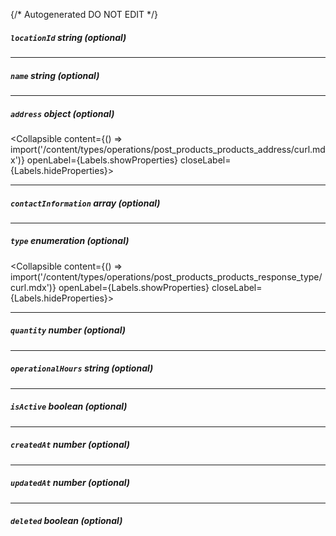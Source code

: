 {/* Autogenerated DO NOT EDIT  */}

##### `locationId` _string (optional)_

---
##### `name` _string (optional)_

---
##### `address` _object (optional)_
<Collapsible content={() => import('/content/types/operations/post_products_products_address/curl.mdx')} openLabel={Labels.showProperties} closeLabel={Labels.hideProperties}>
</Collapsible>

---
##### `contactInformation` _array (optional)_

---
##### `type` _enumeration (optional)_
<Collapsible content={() => import('/content/types/operations/post_products_products_response_type/curl.mdx')} openLabel={Labels.showProperties} closeLabel={Labels.hideProperties}>
</Collapsible>

---
##### `quantity` _number (optional)_

---
##### `operationalHours` _string (optional)_

---
##### `isActive` _boolean (optional)_

---
##### `createdAt` _number (optional)_

---
##### `updatedAt` _number (optional)_

---
##### `deleted` _boolean (optional)_


